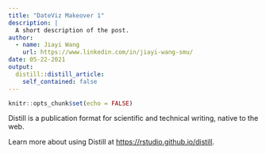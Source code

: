 ```yaml
---
title: "DateViz Makeover 1"
description: |
  A short description of the post.
author:
  - name: Jiayi Wang
    url: https://www.linkedin.com/in/jiayi-wang-smu/
date: 05-22-2021
output:
  distill::distill_article:
    self_contained: false
---
```



```r
knitr::opts_chunk$set(echo = FALSE)
```

Distill is a publication format for scientific and technical writing, native to the web.

Learn more about using Distill at <https://rstudio.github.io/distill>.


